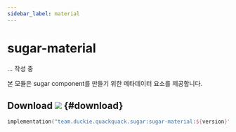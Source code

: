 ```yaml
---
sidebar_label: material
---
```


# sugar-material

... 작성 중

본 모듈은 sugar component를 만들기 위한 메타데이터 요소를 제공합니다.

## Download ![](https://img.shields.io/maven-central/v/team.duckie.quackquack.sugar/sugar-material?style=flat-square) {#download}

```kotlin
implementation("team.duckie.quackquack.sugar:sugar-material:${version}")
```